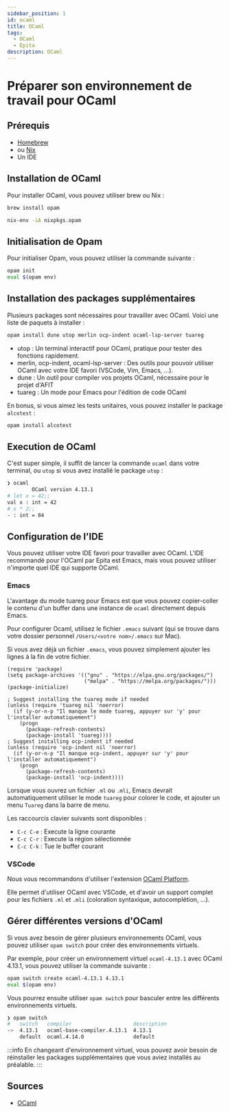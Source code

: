 ```yaml
---
sidebar_position: 1
id: ocaml
title: OCaml
tags:
  - OCaml
  - Epita
description: OCaml
---
```



# Préparer son environnement de travail pour OCaml

## Prérequis

- [Homebrew](../../Tools/Homebrew)
- ou [Nix](../../Tools/Nix)
- Un IDE


## Installation de OCaml

Pour installer OCaml, vous pouvez utiliser brew ou Nix :


<Tabs>
<TabItem value="brew" label="Brew">

```bash
brew install opam
```

</TabItem>
<TabItem value="nix" label="Nix">

```bash
nix-env -iA nixpkgs.opam
```

</TabItem>
</Tabs>


## Initialisation de Opam

Pour initialiser Opam, vous pouvez utiliser la commande suivante :
```bash
opam init
eval $(opam env)
```

## Installation des packages supplémentaires

Plusieurs packages sont nécessaires pour travailler avec OCaml. Voici une liste de paquets à installer :

```bash
opam install dune utop merlin ocp-indent ocaml-lsp-server tuareg
```

- utop : Un terminal interactif pour OCaml, pratique pour tester des fonctions rapidement.
- merlin, ocp-indent, ocaml-lsp-server : Des outils pour pouvoir utiliser OCaml avec votre IDE favori (VSCode, Vim, Emacs, ...).
- dune : Un outil pour compiler vos projets OCaml, nécessaire pour le projet d'AFIT
- tuareg : Un mode pour Emacs pour l'édition de code OCaml

En bonus, si vous aimez les tests unitaires, vous pouvez installer le package `alcotest` :

```bash
opam install alcotest
```

## Execution de OCaml

C'est super simple, il suffit de lancer la commande `ocaml` dans votre terminal, ou `utop` si vous avez installé le package `utop` :

```bash
❯ ocaml
        OCaml version 4.13.1
# let x = 42;;
val x : int = 42
# x * 2;;
- : int = 84
```

## Configuration de l'IDE

Vous pouvez utiliser votre IDE favori pour travailler avec OCaml.
L'IDE recommandé pour l'OCaml par Epita est Emacs, mais vous pouvez utiliser n'importe quel IDE qui supporte OCaml.


### Emacs

L'avantage du mode tuareg pour Emacs est que vous pouvez copier-coller le contenu d'un buffer dans une instance de `ocaml` directement depuis Emacs.

Pour configurer Ocaml, utilisez le fichier `.emacs` suivant (qui se trouve dans
votre dossier personnel `/Users/<votre nom>/.emacs` sur Mac).

Si vous avez déjà un fichier `.emacs`, vous pouvez simplement ajouter les lignes à la fin de votre fichier.

```emacs-lisp title=".emacs"
(require 'package)
(setq package-archives '(("gnu" . "https://elpa.gnu.org/packages/")
                         ("melpa" . "https://melpa.org/packages/")))
(package-initialize)

; Suggest installing the tuareg mode if needed
(unless (require 'tuareg nil 'noerror)
  (if (y-or-n-p "Il manque le mode tuareg, appuyer sur 'y' pour l'installer automatiquement")
    (progn
      (package-refresh-contents)
      (package-install 'tuareg))))
; Suggest installing ocp-indent if needed
(unless (require 'ocp-indent nil 'noerror)
  (if (y-or-n-p "Il manque ocp-indent, appuyer sur 'y' pour l'installer automatiquement")
    (progn
      (package-refresh-contents)
      (package-install 'ocp-indent))))
```

Lorsque vous ouvrez un fichier `.ml` ou `.mli`, Emacs devrait automatiquement utiliser le mode `tuareg`
pour colorer le code, et ajouter un menu `Tuareg` dans la barre de menu.

Les raccourcis clavier suivants sont disponibles :
- `C-c C-e` : Execute la ligne courante
- `C-c C-r` : Execute la région sélectionnée
- `C-c C-k` : Tue le buffer courant


### VSCode

Nous vous recommandons d'utiliser l'extension [OCaml Platform](https://marketplace.visualstudio.com/items?itemName=ocamllabs.ocaml-platform).

Elle permet d'utiliser OCaml avec VSCode, et d'avoir un support complet pour les fichiers `.ml` et `.mli` (coloration syntaxique, autocomplétion, ...).


## Gérer différentes versions d'OCaml

Si vous avez besoin de gérer plusieurs environnements OCaml, vous pouvez utiliser `opam switch` pour créer des environnements virtuels.

Par exemple, pour créer un environnement virtuel `ocaml-4.13.1` avec OCaml 4.13.1, vous pouvez utiliser la commande suivante :

```bash
opam switch create ocaml-4.13.1 4.13.1
eval $(opam env)
```

Vous pourrez ensuite utiliser `opam switch` pour basculer entre les différents environnements virtuels.

```bash
❯ opam switch
#   switch   compiler                    description
->  4.13.1   ocaml-base-compiler.4.13.1  4.13.1
    default  ocaml.4.14.0                default
```

:::info
En changeant d'environnement virtuel, vous pouvez avoir besoin de réinstaller les packages supplémentaires que vous aviez installés au préalable.
:::

## Sources

- [OCaml](https://ocaml.org/)

